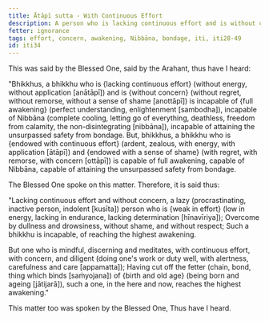 ```yaml
---
title: Ātāpī sutta - With Continuous Effort
description: A person who is lacking continuous effort and is without concern is incapable of attaining full awakening, Nibbāna, and the unsurpassed safety from bondage.
fetter: ignorance
tags: effort, concern, awakening, Nibbāna, bondage, iti, iti28-49
id: iti34
---
```


This was said by the Blessed One, said by the Arahant, thus have I heard:

"Bhikkhus, a bhikkhu who is \{lacking continuous effort} (without energy, without application [anātāpī]) and is \{without concern} (without regret, without remorse, without a sense of shame [anottāpī]) is incapable of \{full awakening} (perfect understanding, enlightenment [sambodha]), incapable of Nibbāna (complete cooling, letting go of everything, deathless, freedom from calamity, the non-disintegrating [nibbāna]), incapable of attaining the unsurpassed safety from bondage. But, bhikkhus, a bhikkhu who is \{endowed with continuous effort} (ardent, zealous, with energy, with application [ātāpī]) and \{endowed with a sense of shame} (with regret, with remorse, with concern [ottāpī]) is capable of full awakening, capable of Nibbāna, capable of attaining the unsurpassed safety from bondage.

The Blessed One spoke on this matter. Therefore, it is said thus:

"Lacking continuous effort and without concern,
a lazy (procrastinating, inactive person, indolent [kusīta]) person who is \{weak in effort} (low in energy, lacking in endurance, lacking determination [hīnavīriya]);
Overcome by dullness and drowsiness,
without shame, and without respect;
Such a bhikkhu is incapable,
of reaching the highest awakening.

But one who is mindful, discerning and meditates,
with continuous effort, with concern, and diligent (doing one's work or duty well, with alertness, carefulness and care [appamatta]);
Having cut off the fetter (chain, bond, thing which binds [saṁyojana]) of \{birth and old age} (being born and ageing [jātijarā]),
such a one, in the here and now, reaches the highest awakening."

This matter too was spoken by the Blessed One, Thus have I heard.